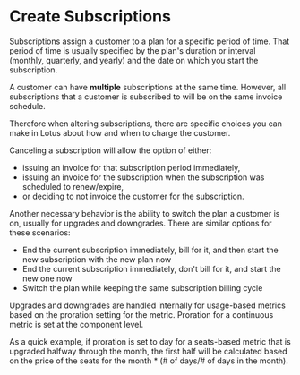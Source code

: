 # Create Subscriptions

Subscriptions assign a customer to a plan for a specific period of time. That period of time is usually specified by the plan's duration or interval (monthly, quarterly, and yearly) and the date on which you start the subscription.

A customer can have **multiple** subscriptions at the same time. However, all subscriptions that a customer is subscribed to will be on the same invoice schedule.

Therefore when altering subscriptions, there are specific choices you can make in Lotus about how and when to charge the customer.

Canceling a subscription will allow the option of either:

- issuing an invoice for that subscription period immediately,
- issuing an invoice for the subscription when the subscription was scheduled to renew/expire,
- or deciding to not invoice the customer for the subscription.

Another necessary behavior is the ability to switch the plan a customer is on, usually for upgrades and downgrades. There are similar options for these scenarios:

- End the current subscription immediately, bill for it, and then start the new subscription with the new plan now
- End the current subscription immediately, don't bill for it, and start the new one now
- Switch the plan while keeping the same subscription billing cycle

Upgrades and downgrades are handled internally for usage-based metrics based on the proration setting for the metric. Proration for a continuous metric is set at the component level.

As a quick example, if proration is set to day for a seats-based metric that is upgraded halfway through the month, the first half will be calculated based on the price of the seats for the month \* (# of days/# of days in the month).
